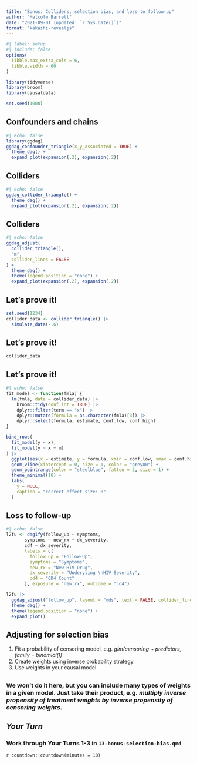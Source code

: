 ```yaml
---
title: "Bonus: Colliders, selection bias, and loss to follow-up"
author: "Malcolm Barrett"
date: "2021-09-01 (updated: `r Sys.Date()`)"
format: "kakashi-revealjs"
---
```


```r
#| label: setup
#| include: false
options(
  tibble.max_extra_cols = 6, 
  tibble.width = 60
)

library(tidyverse)
library(broom)
library(causaldata)

set.seed(1000)
```

## Confounders and chains

```r
#| echo: false
library(ggdag)
ggdag_confounder_triangle(x_y_associated = TRUE) + 
  theme_dag() +
  expand_plot(expansion(.2), expansion(.2))
```

## Colliders

```r
#| echo: false
ggdag_collider_triangle() + 
  theme_dag() +
  expand_plot(expansion(.2), expansion(.2))
```

## Colliders

```r
#| echo: false
ggdag_adjust(
  collider_triangle(), 
  "m", 
  collider_lines = FALSE
) + 
  theme_dag() +
  theme(legend.position = "none") +
  expand_plot(expansion(.2), expansion(.2))
```

## Let's prove it!

```r
set.seed(1234)
collider_data <- collider_triangle() |> 
  simulate_data(-.6)
```

## Let's prove it!

```r
collider_data
```

## Let's prove it!

```r
#| echo: false
fit_model <- function(fmla) {
  lm(fmla, data = collider_data) |> 
    broom::tidy(conf.int = TRUE) |> 
    dplyr::filter(term == "x") |> 
    dplyr::mutate(formula = as.character(fmla)[3]) |> 
    dplyr::select(formula, estimate, conf.low, conf.high)
}

bind_rows(
  fit_model(y ~ x),
  fit_model(y ~ x + m)
) |> 
  ggplot(aes(x = estimate, y = formula, xmin = conf.low, xmax = conf.high)) +
  geom_vline(xintercept = 0, size = 1, color = "grey80") + 
  geom_pointrange(color = "steelblue", fatten = 3, size = 1) +
  theme_minimal(18) +
  labs(
    y = NULL,
    caption = "correct effect size: 0"
  )
```

## Loss to follow-up

```r
#| echo: false
l2fu <- dagify(follow_up ~ symptoms,
       symptoms ~ new_rx + dx_severity,
       cd4 ~ dx_severity,
       labels = c(
         follow_up = "Follow-Up",
         symptoms = "Symptoms",
         new_rx = "New HIV Drug",
         dx_severity = "Underyling \nHIV Severity",
         cd4 = "CD4 Count"
       ), exposure = "new_rx", outcome = "cd4")

l2fu |>
  ggdag_adjust("follow_up", layout = "mds", text = FALSE, collider_lines = FALSE) + geom_dag_text_repel(aes(label = label), color = "black", point.padding = 100) + 
  theme_dag() +
  theme(legend.position = "none") +
  expand_plot()
```

## Adjusting for selection bias {background-color="#23373B"}

1. Fit a probability of censoring model, e.g. *glm(censoring ~ predictors, family = binomial())*
2. Create weights using inverse probability strategy
3. Use weights in your causal model

## {background-color="#23373B" .large .center}

### We won't do it here, but you can include many types of weights in a given model. Just take their product, e.g. *multiply inverse propensity of treatment weights by inverse propensity of censoring weights*.

## *Your Turn*

### Work through Your Turns 1-3 in `13-bonus-selection-bias.qmd`

`r countdown::countdown(minutes = 10)`
